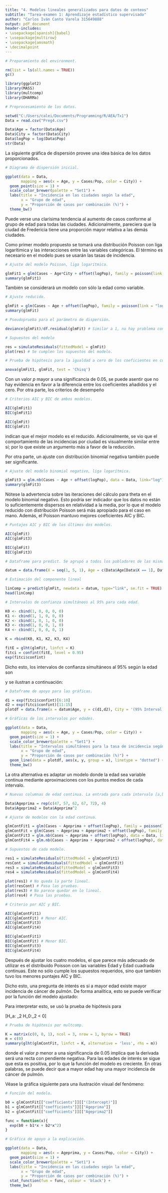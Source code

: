 ---
title: "4. Modelos lineales generalizados para datos de conteos"
subtitle: "Tarea-examen 1: Aprendizaje estadístico supervisado"
author: "Carlos Iván Canto Varela 315649888"
output: pdf_document
header-includes:
- \usepackage[spanish]{babel}
- \usepackage{multirow}
- \usepackage{amsmath}
- \decimalpoint
---

```{r include = FALSE}

# Preparamiento del environment.

rm(list = ls(all.names = TRUE))
gc()

library(ggplot2)
library(MASS)
library(multcomp)
library(DHARMa)

# Preprocesamiento de los datos.

setwd("C:/Users/calei/Documents/Programming/R/AEA/Tx1")
Data = read.csv("Preg4.csv")

Data$Age = factor(Data$Age)
Data$City = factor(Data$City)
Data$logPop = log(Data$Pop)
str(Data)

```

La siguiente gráfica de dispersión provee una idea básica de los datos proporcionados.

```{r echo = FALSE, fig.cap = "Diagrama de dispersión para los datos", out.width = "80%", fig.align = 'center'}

# Diagrama de dispersión inicial.

ggplot(data = Data,
       mapping = aes(x = Age, y = Cases/Pop, color = City)) + 
  geom_point(size = 1) +
  scale_color_brewer(palette = "Set1") +
  labs(title = "Incidencia en las ciudades según la edad",
       x = "Grupo de edad",
       y = "Proporción de casos por combinación (%)") +
  theme_bw()

```

Puede verse una clarísima tendencia al aumento de casos conforme al grupo de edad para todas las ciudades. Adicionalmente, pareciera que la ciudad de Fredericia tiene una proporción mayor relativa a las demás ciudades.

Como primer modelo propuesto se tomará una distribución Poisson con liga logarítimica y las interacciones entre las variables categóricas. El término \textit{offset} es necesario en el modelo pues se usarán las tasas de incidencia.

```{r include = FALSE}

# Ajuste del modelo Poisson, liga logarítmica.

glmFit1 = glm(Cases ~ Age*City + offset(logPop), family = poisson(link = "log"), data = Data)
summary(glmFit1)

```

También se considerará un modelo con sólo la edad como variable.

```{r include = FALSE}

# Ajuste reducido.

glmFit = glm(Cases ~ Age + offset(logPop), family = poisson(link = "log"), data = Data)
summary(glmFit)

# Pseudoprueba para el parámetro de dispersión.

deviance(glmFit)/df.residual(glmFit) # Similar a 1, no hay problema con el parámetro de dispersión.

# Supuestos del modelo

res = simulateResiduals(fittedModel = glmFit)
plot(res) # Se cumplen los supuestos del modelo.


```

```{r echo = FALSE}

# Prueba de hipótesis para la igualdad a cero de los coeficientes en cuestión de descarte.

anova(glmFit1, glmFit, test = 'Chisq')

```

Con un valor $p$ mayor a una significancia de 0.05, se puede asentir que no hay evidencia en favor a la diferencia entre los coeficientes añadidos y el cero. Por otra parte, los criterios de desempeño

```{r include = FALSE}

# Criterios AIC y BIC de ambos modelos.

AIC(glmFit1)
BIC(glmFit1)

AIC(glmFit)
BIC(glmFit)

```

\begin{center}
\begin{tabular}{|c||c|c|}
\hline
\multicolumn{3}{|c|}{Puntajes por versión del modelo} \\
\hline \hline
\textbf{Modelo} & \textbf{Puntaje AIC} & \textbf{Puntaje BIC}\\
\hline
Original & 121.473 & 141.3876\\
\hline
Reducido & \textbf{108.4512} & \textbf{113.4299}\\
\hline
\end{tabular}
\end{center}

indican que el mejor modelo es el reducido. Adicionalmente, se vio que el comportamiento de las incidencias por ciudad es visualmente similar entre sí; por lo que existe un argumento más a favor de la reducción.

Por otra parte, un ajuste con distribución binomial negativa también puede ser significante.

```{r echo = FALSE}

# Ajuste del modelo binomial negativo, liga logarítmica.

glmFit3 = glm.nb(Cases ~ Age + offset(logPop), data = Data, link="log")
summary(glmFit3)

```

Nótese la advertencia sobre las iteraciones del cálculo para theta en el modelo binomial negativo. Esto podría ser indicador que los datos no están lo suficientemente dispersos en relatividad a la media, por lo que el modelo reducido con distribución Poisson será más apropiado para el caso en mano. Además, el Poisson mantuvo mejores coeficientes AIC y BIC.

```{r include = FALSE}

# Puntajes AIC y BIC de los últimos dos modelos.

AIC(glmFit)
AIC(glmFit3)

BIC(glmFit)
BIC(glmFit3)

# Dataframe para predict. Se agrupó a todos los pobladores de las mismas edades independientemente de la ciudad para dar un intervalo más preciso.

datum = data.frame(X = seq(1, 5, 1), Age = c(Data$Age[Data$X == 1], Data$Age[Data$X == 2], Data$Age[Data$X == 3], Data$Age[Data$X == 4], Data$Age[Data$X == 5]), logPop = c(log(sum(Data$Pop[Data$Age == '40-54'])), log(sum(Data$Pop[Data$Age == '55-59'])), log(sum(Data$Pop[Data$Age == '60-64'])), log(sum(Data$Pop[Data$Age == '65-69'])), log(sum(Data$Pop[Data$Age == '70-74']))))

# Estimación del componente lineal

linComp = predict(glmFit, newdata = datum, type="link", se.fit = TRUE)
head(linComp)

# Intervalos de confianza simultáneos al 95% para cada edad.

K0 <- cbind(1, 0, 0, 0, 0)
K1 <- cbind(1, 1, 0, 0, 0)
K2 <- cbind(1, 0, 1, 0, 0)
K3 <- cbind(1, 0, 0, 1, 0)
K4 <- cbind(1, 0, 0, 0, 1)

K = rbind(K0, K1, K2, K3, K4)

fitE = glht(glmFit, linfct = K)
fitci = confint(fitE, level = 0.95)
exp(fitci$confint)

```

Dicho esto, los intervalos de confianza simultáneos al 95\% según la edad son

\begin{gather*}
40-54: [0.0018, 0.0044], \quad 55-59: [0.0053, 0.0132], \quad 60-64: [0.0086, 0.0189],\\
65-69: [0.0112, 0.024] \quad \text{y} \quad 70-74: [0.012, 0.0271];
\end{gather*}

y se ilustran a continuación:

```{r echo = FALSE, fig.cap = "Diagrama de dispersión con intervalos de confianza simultáneos", out.width = "80%", fig.align = 'center'}

# Dataframe de apoyo para las gráficas.

d1 = exp(fitci$confint)[6:10]
d2 = exp(fitci$confint)[11:15]
plotdf = data.frame(x = datum$Age, y = c(d1,d2), City = '(95% Interval)')

# Gráficas de los intervalos por edades.

ggplot(data = Data,
       mapping = aes(x = Age, y = Cases/Pop, color = City)) + 
  geom_point(size = 1) +
  scale_color_brewer(palette = "Set1") +
  labs(title = "Intervalos simultáneos para la tasa de incidencia según la edad",
       x = "Grupo de edad",
       y = "Proporción de casos por combinación (%)") +
  geom_line(data = plotdf, aes(x, y, group = x), linetype = "dotted") +
  theme_bw()


```

La otra alternativa es adaptar un modelo donde la edad sea variable continua mediante aproximaciones con los puntos medios de cada intervalo.

```{r include = FALSE}

# Nuevas columnas de edad continua. La entrada para cada intervalo [a,b] proviene de a+(b-a)/2.

Data$Ageprima = rep(c(47, 57, 62, 67, 72), 4)
Data$Ageprima2 = Data$Ageprima^2

# Ajuste de modelos con la edad continua.

glmContFit1 = glm(Cases ~ Ageprima + offset(logPop), family = poisson(link = "log"), data = Data)
glmContFit = glm(Cases ~ Ageprima + Ageprima2 + offset(logPop), family = poisson(link = "log"), data = Data)
glmContFit3 = glm.nb(Cases ~ Ageprima + offset(logPop), data = Data, link="log")
glmContFit4 = glm.nb(Cases ~ Ageprima + Ageprima2 + offset(logPop), data = Data, link="log") # Mismo error de iteración. Los datos no se acoplan bien a la distribución.

# Supuestos de cada modelo.

res1 = simulateResiduals(fittedModel = glmContFit1)
resCont = simulateResiduals(fittedModel = glmContFit)
res3 = simulateResiduals(fittedModel = glmContFit3)
res4 = simulateResiduals(fittedModel = glmContFit4)

plot(res1) # No queda la parte lineal.
plot(resCont) # Pasa las pruebas.
plot(res3) # No parece quedar en lo lineal.
plot(res4) # Pasa las pruebas.

# Criterio por AIC y BIC.

AIC(glmContFit1)
AIC(glmContFit) # Menor AIC.
AIC(glmContFit3)
AIC(glmContFit4)

BIC(glmContFit1)
BIC(glmContFit) # Menor BIC.
BIC(glmContFit3)
BIC(glmContFit4)

```

Después de ajustar los cuatro modelos, el que parece más adecuado de utilizar es el distribuido Poisson con las variables Edad y Edad cuadrada continuas. Este no sólo cumple los supuestos requeridos, sino que también tuvo los menores puntajes AIC y BIC.

Dicho esto, una pregunta de interés es si a mayor edad existe mayor incidencia de cáncer de pulmón. De forma analítica, esto se puede verificar por la función del modelo ajustado:

\begin{gather*}
\ln(\mu) = \beta_0 + \beta_1\text{Edad} + \beta_2\text{Edad}^2 + \ln(\text{Pop})\\
\iff L \equiv \ln\left(\frac{\mu}{\text{Pop}}\right) = \beta_0 + \beta_1\text{Edad} + \beta_2\text{Edad}^2\\
\iff \frac{d}{d\text{Edad}}L = \beta_1 + \beta_2\text{Edad}.
\end{gather*}

Para interpretar esto, se usó la prueba de hipótesis para

\[H_a: \quad \beta_2 \geq 0 \quad \text{vs.} \quad H_0:\quad \quad \beta_2 < 0\]

```{r echo = FALSE}

# Prueba de hipótesis por multcomp.

K = matrix(c(0, 0, 1), ncol = 3, nrow = 1, byrow = TRUE)
m = c(0)
summary(glht(glmContFit, linfct = K, alternative = 'less', rhs = m))

```

donde el valor $p$ menor a una significancia de 0.05 implica que la derivada será una recta con pendiente negativa. Para las edades de interés se sigue que esta es positiva, por lo que la función del modelo es creciente. En otras palabras, se puede decir que a mayor edad hay una mayor incidencia de cáncer de pulmón.

Véase la gráfica siguiente para una ilustración visual del fenómeno:

```{r echo = FALSE, fig.cap = "Crecimiento del modelo con la edad como variable continua", out.width = "80%", fig.align = 'center'}

# Función del modelo.

b0 = glmContFit[["coefficients"]][["(Intercept)"]]
b1 = glmContFit[["coefficients"]][["Ageprima"]]
b2 = glmContFit[["coefficients"]][["Ageprima2"]]

func = function(x){
  exp(b0 + b1*x + b2*x^2)
}

# Gráfica de apoyo a la explicación.

ggplot(data = Data,
       mapping = aes(x = Ageprima, y = Cases/Pop, color = City)) + 
  geom_point(size = 1) +
  scale_color_brewer(palette = "Set1") +
  labs(title = "Incidencia en las ciudades según la edad",
       x = "Grupo de edad",
       y = "Proporción de casos por combinación (%)") +
  stat_function(fun = func, colour = 'black') +
  theme_bw()

```
